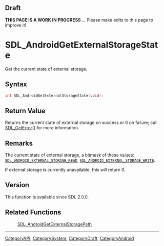 == Draft ==

'''THIS PAGE IS A WORK IN PROGRESS''' ... Please make edits to this page to improve it!


<!-- #*^*^*^*^*See https://wiki.libsdl.org/SGFunctions for details on editing this page*^*^*^*^* -->
= SDL_AndroidGetExternalStorageState =

Get the current state of external storage.

== Syntax ==

<syntaxhighlight lang='c'>
int SDL_AndroidGetExternalStorageState(void);
</syntaxhighlight>

== Return Value ==

Returns the current state of external storage on success or 0 on failure;
call [[SDL_GetError]]() for more information.

== Remarks ==

The current state of external storage, a bitmask of these values:
<code>[[SDL_ANDROID_EXTERNAL_STORAGE_READ]]</code>,
<code>[[SDL_ANDROID_EXTERNAL_STORAGE_WRITE]]</code>.

If external storage is currently unavailable, this will return 0.

== Version ==

This function is available since SDL 2.0.0.

== Related Functions ==

:[[SDL_AndroidGetExternalStoragePath]]

----
[[CategoryAPI]], [[CategorySystem]], [[CategoryDraft]], [[CategoryAndroid]]
<!-- #See the Style Guide for instructions on editing the footer. -->


